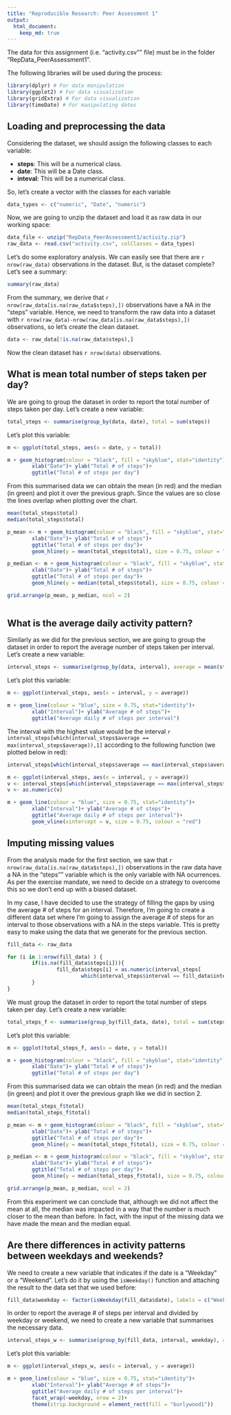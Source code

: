 ```yaml
---
title: "Reproducible Research: Peer Assessment 1"
output: 
  html_document:
    keep_md: true
---
```


The data for this assignment (i.e. "activity.csv"" file) must be in the folder "RepData_PeerAssessment1".

The following libraries will be used during the process:

```r
library(dplyr) # For data manipulation
library(ggplot2) # For data visualization
library(gridExtra) # For data visualization 
library(timeDate) # For manipulating dates
```

## Loading and preprocessing the data


Considering the dataset, we should assign the following classes to each variable:

- **steps**: This will be a numerical class.
- **date**: This will be a Date class.
- **inteval**: This will be a numerical class.

So, let's create a vector with the classes for each variable

```r
data_types <- c("numeric", "Date", "numeric")
```

Now, we are going to unzip the dataset and load it as raw data in our working space:

```r
data_file <- unzip("RepData_PeerAssessment1/activity.zip")
raw_data <- read.csv("activity.csv", colClasses = data_types)
```

Let's do some exploratory analysis. We can easily see that there are `r nrow(raw_data)` observations in the dataset. But, is the dataset complete? Let's see a summary:

```r
summary(raw_data)
```

From the summary, we derive that `r nrow(raw_data[is.na(raw_data$steps),])` observations have a NA in the "steps" variable. Hence, we need to transform the raw data into a dataset with `r nrow(raw_data)-nrow(raw_data[is.na(raw_data$steps),])` observations, so let's create the clean dataset.

```r
data <- raw_data[!is.na(raw_data$steps),]
```

Now the clean dataset has `r nrow(data)` observations.

## What is mean total number of steps taken per day?
We are going to group the dataset in order to report the total number of steps taken per day. Let's create a new variable:

```r
total_steps <- summarise(group_by(data, date), total = sum(steps))
```

Let's plot this variable:

```r
m <- ggplot(total_steps, aes(x = date, y = total))

m + geom_histogram(colour = "black", fill = "skyblue", stat="identity")+
        xlab("Date")+ ylab("Total # of steps")+
        ggtitle("Total # of steps per day")
```

From this summarised data we can obtain the mean (in red) and the median (in green) and plot it over the previous graph. Since the values are so close the lines overlap when plotting over the chart.

```r
mean(total_steps$total)
median(total_steps$total)
```

```r
p_mean <- m + geom_histogram(colour = "black", fill = "skyblue", stat="identity")+
        xlab("Date")+ ylab("Total # of steps")+
        ggtitle("Total # of steps per day")+
        geom_hline(y = mean(total_steps$total), size = 0.75, colour = "red")

p_median <- m + geom_histogram(colour = "black", fill = "skyblue", stat="identity")+
        xlab("Date")+ ylab("Total # of steps")+
        ggtitle("Total # of steps per day")+
        geom_hline(y = median(total_steps$total), size = 0.75, colour = "green")

grid.arrange(p_mean, p_median, ncol = 2)
        
```

## What is the average daily activity pattern?
Similarly as we did for the previous section, we are going to group the dataset in order to report the average number of steps taken per interval. Let's create a new variable:

```r
interval_steps <- summarise(group_by(data, interval), average = mean(steps))
```

Let's plot this variable:

```r
m <- ggplot(interval_steps, aes(x = interval, y = average))

m + geom_line(colour = "blue", size = 0.75, stat="identity")+
        xlab("Interval")+ ylab("Average # of steps")+
        ggtitle("Average daily # of steps per interval")   

```

The interval with the highest value would be the interval `r interval_steps[which(interval_steps$average == max(interval_steps$average)),1]` according to the following function (we plotted below in red):

```r
interval_steps[which(interval_steps$average == max(interval_steps$average)),1]
```

```r
m <- ggplot(interval_steps, aes(x = interval, y = average))
v <- interval_steps[which(interval_steps$average == max(interval_steps$average)),1]
v <- as.numeric(v)

m + geom_line(colour = "blue", size = 0.75, stat="identity")+
        xlab("Interval")+ ylab("Average # of steps")+
        ggtitle("Average daily # of steps per interval")+
        geom_vline(xintercept = v, size = 0.75, colour = "red")

```


## Imputing missing values
From the analysis made for the first section, we saw that `r nrow(raw_data[is.na(raw_data$steps),])` observations in the raw data have a NA in the "steps"" variable which is the only variable with NA ocurrences. As per the exercise mandate, we need to decide on a strategy to overcome this so we don't end up with a biased dataset.

In my case, I have decided to use the strategy of filling the gaps by using the average # of steps for an interval. Therefore, I'm going to create a different data set where I'm going to assign the average # of steps for an interval to those observations with a NA in the steps variable. This is pretty easy to make using the data that we generate for the previous section.

```r
fill_data <- raw_data

for (i in 1:nrow(fill_data) ) {
        if(is.na(fill_data$steps[i])){
                fill_data$steps[i] = as.numeric(interval_steps[
                        which(interval_steps$interval == fill_data$interval[i]),2])
        }
}

```

We must group the dataset in order to report the total number of steps taken per day. Let's create a new variable:

```r
total_steps_f <- summarise(group_by(fill_data, date), total = sum(steps))
```

Let's plot this variable:

```r
m <- ggplot(total_steps_f, aes(x = date, y = total))

m + geom_histogram(colour = "black", fill = "skyblue", stat="identity")+
        xlab("Date")+ ylab("Total # of steps")+
        ggtitle("Total # of steps per day")
```

From this summarised data we can obtain the mean (in red) and the median (in green) and plot it over the previous graph like we did in section 2.

```r
mean(total_steps_f$total)
median(total_steps_f$total)
```

```r
p_mean <- m + geom_histogram(colour = "black", fill = "skyblue", stat="identity")+
        xlab("Date")+ ylab("Total # of steps")+
        ggtitle("Total # of steps per day")+
        geom_hline(y = mean(total_steps_f$total), size = 0.75, colour = "red")

p_median <- m + geom_histogram(colour = "black", fill = "skyblue", stat="identity")+
        xlab("Date")+ ylab("Total # of steps")+
        ggtitle("Total # of steps per day")+
        geom_hline(y = median(total_steps_f$total), size = 0.75, colour = "green")

grid.arrange(p_mean, p_median, ncol = 2)
```        

From this experiment we can conclude that, although we did not affect the mean at all, the median was impacted in a way that the number is much closer to the mean than before. In fact, with the input of the missing data we have made the mean and the median equal.


## Are there differences in activity patterns between weekdays and weekends?
We need to create a new variable that indicates if the date is a "Weekday" or a "Weekend". Let's do it by using the `isWeekday()` function and attaching the result to the data set that we used before:

```r
fill_data$weekday <- factor(isWeekday(fill_data$date), labels = c("Weekday","Weekend"))
```

In order to report the average # of steps per interval and divided by weekday or weekend, we need to create a new variable that summarises the necessary data.

```r
interval_steps_w <- summarise(group_by(fill_data, interval, weekday), average = mean(steps))
```

Let's plot this variable:

```r
m <- ggplot(interval_steps_w, aes(x = interval, y = average))

m + geom_line(colour = "blue", size = 0.75, stat="identity")+
        xlab("Interval")+ ylab("Average # of steps")+
        ggtitle("Average daily # of steps per interval")+
        facet_wrap(~weekday, nrow = 2)+
        theme(strip.background = element_rect(fill = "burlywood1"))

```

